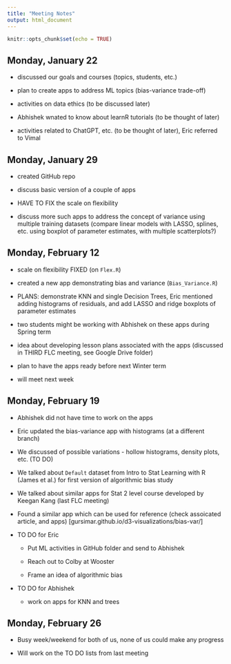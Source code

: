 ```yaml
---
title: "Meeting Notes"
output: html_document
---
```


```r
knitr::opts_chunk$set(echo = TRUE)
```



## Monday, January 22

- discussed our goals and courses (topics, students, etc.)

- plan to create apps to address ML topics (bias-variance trade-off)

- activities on data ethics (to be discussed later)

- Abhishek wnated to know about learnR tutorials (to be thought of later)

- activities related to ChatGPT, etc. (to be thought of later), Eric referred to Vimal



## Monday, January 29

- created GitHub repo

- discuss basic version of a couple of apps

- HAVE TO FIX the scale on flexibility

- discuss more such apps to address the concept of variance using multiple training datasets (compare linear models with LASSO, splines, etc. using boxplot of parameter estimates, with multiple scatterplots?)



## Monday, February 12

- scale on flexibility FIXED (on `Flex.R`)

- created a new app demonstrating bias and variance (`Bias_Variance.R`)

- PLANS: demonstrate KNN and single Decision Trees, Eric mentioned adding histograms of residuals, and add LASSO and ridge boxplots of parameter estimates

- two students might be working with Abhishek on these apps during Spring term

- idea about developing lesson plans associated with the apps (discussed in THIRD FLC meeting, see Google Drive folder)

- plan to have the apps ready before next Winter term

- will meet next week



## Monday, February 19

- Abhishek did not have time to work on the apps

- Eric updated the bias-variance app with histograms (at a different branch)

- We discussed of possible variations - hollow histograms, density plots, etc. (TO DO)

- We talked about `Default` dataset from Intro to Stat Learning with R (James et al.) for first version of algorithmic bias study

- We talked about similar apps for Stat 2 level course developed by Keegan Kang (last FLC meeting)

- Found a similar app which can be used for reference (check assoicated article, and apps) [gursimar.github.io/d3-visualizations/bias-var/] 

- TO DO for Eric 

  - Put ML activities in GitHub folder and send to Abhishek 
  
  - Reach out to Colby at Wooster
  
  - Frame an idea of algorithmic bias
  
- TO DO for Abhishek

  - work on apps for KNN and trees 
  
  
  
  
## Monday, February 26

- Busy week/weekend for both of us, none of us could make any progress

- Will work on the TO DO lists from last meeting



